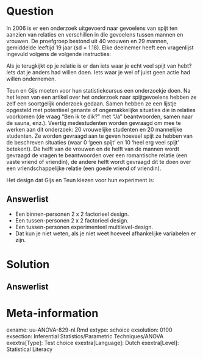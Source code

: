 Question
========
  
In 2006 is er een onderzoek uitgevoerd naar gevoelens van spijt ten aanzien van relaties en verschillen in die gevoelens tussen mannen en vrouwen. De proefgroep bestond uit 40 vrouwen en 29 mannen, gemiddelde leeftijd 19 jaar (sd = 1.18). Elke deelnemer heeft een vragenlijst ingevuld volgens de volgende instructies: 

Als je terugkijkt op je relatie is er dan iets waar je echt veel spijt van hebt? Iets dat je anders had willen doen. Iets waar je wel of juist geen actie had willen ondernemen.

Teun en Gijs moeten voor hun statistiekcursus een onderzoekje doen. Na het lezen van een artikel over het onderzoek naar spijtgevoelens hebben ze zelf een soortgelijk onderzoek gedaan. Samen hebben ze een lijstje opgesteld met potentieel genante of ongemakkelijke situaties die in relaties voorkomen (de vraag “Ben ik te dik?” met “Ja” beantwoorden, samen naar de sauna, enz.). Veertig medestudenten worden gevraagd om mee te werken aan dit onderzoek: 20 vrouwelijke studenten en 20 mannelijke studenten. Ze worden gevraagd aan te geven hoeveel spijt ze hebben van de beschreven situaties (waar 0 ‘geen spijt’ en 10 ‘heel erg veel spijt’ betekent). De helft van de vrouwen en de helft van de mannen wordt gevraagd de vragen te beantwoorden over een romantische relatie (een vaste vriend of vriendin), de andere helft wordt gevraagd dit te doen over een vriendschappelijke relatie (een goede vriend of vriendin). 


Het design dat Gijs en Teun kiezen voor hun experiment is:

  
Answerlist
----------
* Een binnen-personen 2 x 2 factorieel design.
* Een tussen-personen 2 x 2 factorieel design.
* Een tussen-personen experimenteel multilevel-design. 
* Dat kun je niet weten, als je niet weet hoeveel afhankelijke variabelen er zijn.


Solution
========
  


Answerlist
----------



Meta-information
================
exname: uu-ANOVA-829-nl.Rmd
extype: schoice
exsolution: 0100
exsection: Inferential Statistics/Parametric Techniques/ANOVA
exextra[Type]: Test choice
exextra[Language]: Dutch
exextra[Level]: Statistical Literacy
